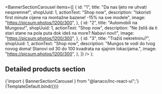 
<Meta
  title="Landing sections/Banner Section Carousel"
  component={BannerSectionCarousel}
/>

  <BannerSectionCarousel
    items={[
      {
        id: "1",
        title: "Da nas ljeto ne uhvati nespremne!",
        shopUuid: 1,
        actionText: "Shop now",
        description:
          "Iskoristi first minute cijene na montažne bazene! -15% na sve modele",
        image: "https://picsum.photos/1200/300",
      },
      {
        id: "2",
        title: "Automobili na Mungosu!",
        shopUuid: 1,
        actionText: "Shop now",
        description:
          "Ne želiš da ti stari stane na pola puta dok ideš na more? Nabavi novi!",
        image: "https://picsum.photos/1200/300",
      },
      {
        id: "3",
        title: "Tražiš nekretninu?",
        shopUuid: 1,
        actionText: "Shop now",
        description:
          "Mungos te vodi do tvog novog doma! Stanovi od 30 do 100 kvadrata na sjajnim lokacijama.",
        image: "https://picsum.photos/1200/300",
      },
    ]}
  />
);

## Detailed products section

<SyntaxHighlighter language="jsx" style={nord}>
  {'import { BannerSectionCarousel } from "@lanaco/lnc-react-ui";'}
</SyntaxHighlighter>

<Canvas>
  <Story name="Default" args={{}}>
    {TemplateDefault.bind({})}
  </Story>
</Canvas>
